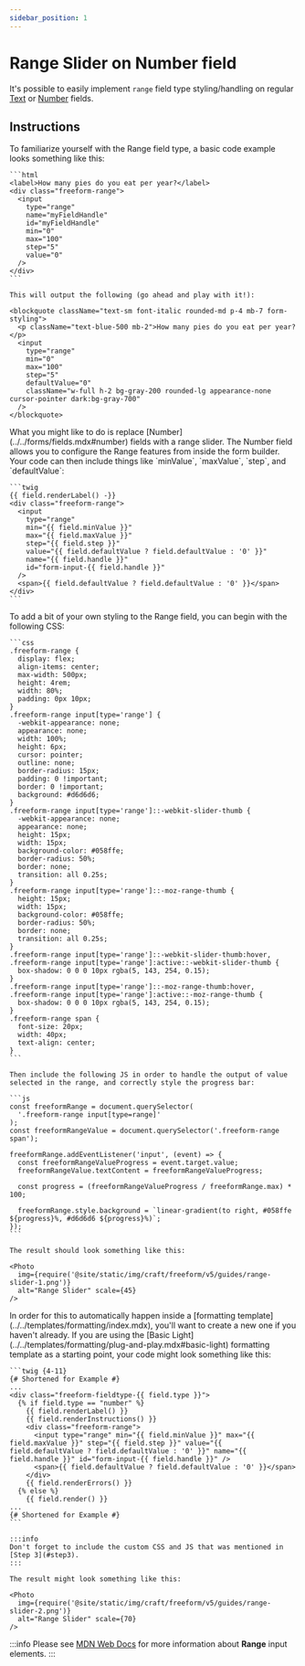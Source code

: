 ```yaml
---
sidebar_position: 1
---
```



# Range Slider on Number field

It's possible to easily implement `range` field type styling/handling on regular [Text](../../forms/fields.mdx#text) or [Number](../../forms/fields.mdx#number) fields.

## Instructions

<VerticalStepWrapper>
  <StepMarkdown>
    To familiarize yourself with the Range field type, a basic code example looks something like this:

    ```html
    <label>How many pies do you eat per year?</label>
    <div class="freeform-range">
      <input
        type="range"
        name="myFieldHandle"
        id="myFieldHandle"
        min="0"
        max="100"
        step="5"
        value="0"
      />
    </div>
    ```

    This will output the following (go ahead and play with it!):

    <blockquote className="text-sm font-italic rounded-md p-4 mb-7 form-styling">
      <p className="text-blue-500 mb-2">How many pies do you eat per year?</p>
      <input
        type="range"
        min="0"
        max="100"
        step="5"
        defaultValue="0"
        className="w-full h-2 bg-gray-200 rounded-lg appearance-none cursor-pointer dark:bg-gray-700"
      />
    </blockquote>
  </StepMarkdown>
  <StepMarkdown>
    What you might like to do is replace [Number](../../forms/fields.mdx#number) fields with a range slider. The Number field allows you to configure the Range features from inside the form builder. Your code can then include things like `minValue`, `maxValue`, `step`, and `defaultValue`:

    ```twig
    {{ field.renderLabel() -}}
    <div class="freeform-range">
      <input
        type="range"
        min="{{ field.minValue }}"
        max="{{ field.maxValue }}"
        step="{{ field.step }}"
        value="{{ field.defaultValue ? field.defaultValue : '0' }}"
        name="{{ field.handle }}"
        id="form-input-{{ field.handle }}"
      />
      <span>{{ field.defaultValue ? field.defaultValue : '0' }}</span>
    </div>
    ```
  </StepMarkdown>
  <StepMarkdown>
    To add a bit of your own styling to the Range field, you can begin with the following CSS:

    ```css
    .freeform-range {
      display: flex;
      align-items: center;
      max-width: 500px;
      height: 4rem;
      width: 80%;
      padding: 0px 10px;
    }
    .freeform-range input[type='range'] {
      -webkit-appearance: none;
      appearance: none;
      width: 100%;
      height: 6px;
      cursor: pointer;
      outline: none;
      border-radius: 15px;
      padding: 0 !important;
      border: 0 !important;
      background: #d6d6d6;
    }
    .freeform-range input[type='range']::-webkit-slider-thumb {
      -webkit-appearance: none;
      appearance: none;
      height: 15px;
      width: 15px;
      background-color: #058ffe;
      border-radius: 50%;
      border: none;
      transition: all 0.25s;
    }
    .freeform-range input[type='range']::-moz-range-thumb {
      height: 15px;
      width: 15px;
      background-color: #058ffe;
      border-radius: 50%;
      border: none;
      transition: all 0.25s;
    }
    .freeform-range input[type='range']::-webkit-slider-thumb:hover,
    .freeform-range input[type='range']:active::-webkit-slider-thumb {
      box-shadow: 0 0 0 10px rgba(5, 143, 254, 0.15);
    }
    .freeform-range input[type='range']::-moz-range-thumb:hover,
    .freeform-range input[type='range']:active::-moz-range-thumb {
      box-shadow: 0 0 0 10px rgba(5, 143, 254, 0.15);
    }
    .freeform-range span {
      font-size: 20px;
      width: 40px;
      text-align: center;
    }
    ```

    Then include the following JS in order to handle the output of value selected in the range, and correctly style the progress bar:

    ```js
    const freeformRange = document.querySelector(
      '.freeform-range input[type=range]'
    );
    const freeformRangeValue = document.querySelector('.freeform-range span');

    freeformRange.addEventListener('input', (event) => {
      const freeformRangeValueProgress = event.target.value;
      freeformRangeValue.textContent = freeformRangeValueProgress;

      const progress = (freeformRangeValueProgress / freeformRange.max) * 100;

      freeformRange.style.background = `linear-gradient(to right, #058ffe ${progress}%, #d6d6d6 ${progress}%)`;
    });
    ```

    The result should look something like this:

    <Photo
      img={require('@site/static/img/craft/freeform/v5/guides/range-slider-1.png')}
      alt="Range Slider" scale={45}
    />
  </StepMarkdown>
  <StepMarkdown>
    In order for this to automatically happen inside a [formatting template](../../templates/formatting/index.mdx), you'll want to create a new one if you haven't already. If you are using the [Basic Light](../../templates/formatting/plug-and-play.mdx#basic-light) formatting template as a starting point, your code might look something like this:

    ```twig {4-11}
    {# Shortened for Example #}
    ...
    <div class="freeform-fieldtype-{{ field.type }}">
      {% if field.type == "number" %}
        {{ field.renderLabel() }}
        {{ field.renderInstructions() }}
        <div class="freeform-range">
          <input type="range" min="{{ field.minValue }}" max="{{ field.maxValue }}" step="{{ field.step }}" value="{{ field.defaultValue ? field.defaultValue : '0' }}" name="{{ field.handle }}" id="form-input-{{ field.handle }}" />
          <span>{{ field.defaultValue ? field.defaultValue : '0' }}</span>
        </div>
        {{ field.renderErrors() }}
      {% else %}
        {{ field.render() }}
    ...
    {# Shortened for Example #}
    ```

    :::info
    Don't forget to include the custom CSS and JS that was mentioned in [Step 3](#step3).
    :::

    The result might look something like this:

    <Photo
      img={require('@site/static/img/craft/freeform/v5/guides/range-slider-2.png')}
      alt="Range Slider" scale={70}
    />
  </StepMarkdown>
</VerticalStepWrapper>

:::info
Please see [MDN Web Docs](https://developer.mozilla.org/en-US/docs/Web/HTML/Element/input/range) for more information about **Range** input elements.
:::
